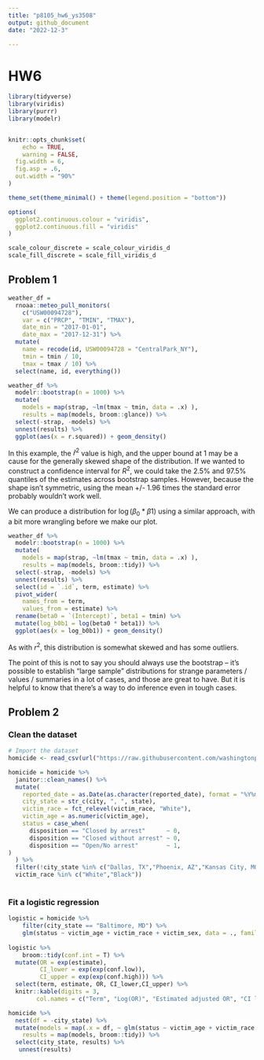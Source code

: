 ```yaml
---
title: "p8105_hw6_ys3508"
output: github_document
date: "2022-12-3"

---
```

# HW6
```r
library(tidyverse)
library(viridis)
library(purrr)
library(modelr)


knitr::opts_chunk$set(
	echo = TRUE,
	warning = FALSE,
  fig.width = 6,
  fig.asp = .6,
  out.width = "90%"
)

theme_set(theme_minimal() + theme(legend.position = "bottom"))

options(
  ggplot2.continuous.colour = "viridis",
  ggplot2.continuous.fill = "viridis"
)

scale_colour_discrete = scale_colour_viridis_d
scale_fill_discrete = scale_fill_viridis_d
```


## Problem 1

```r
weather_df = 
  rnoaa::meteo_pull_monitors(
    c("USW00094728"),
    var = c("PRCP", "TMIN", "TMAX"), 
    date_min = "2017-01-01",
    date_max = "2017-12-31") %>%
  mutate(
    name = recode(id, USW00094728 = "CentralPark_NY"),
    tmin = tmin / 10,
    tmax = tmax / 10) %>%
  select(name, id, everything())
```


```r
weather_df %>% 
  modelr::bootstrap(n = 1000) %>% 
  mutate(
    models = map(strap, ~lm(tmax ~ tmin, data = .x) ),
    results = map(models, broom::glance)) %>% 
  select(-strap, -models) %>% 
  unnest(results) %>% 
  ggplot(aes(x = r.squared)) + geom_density()
```

In this example, the $\hat{r}^2$ value is high, and the upper bound at 1 may be a cause for the generally skewed shape of the distribution. If we wanted to construct a confidence interval for $R^2$, we could take the 2.5% and 97.5% quantiles of the estimates across bootstrap samples. However, because the shape isn't symmetric, using the mean +/- 1.96 times the standard error probably wouldn't work well.

We can produce a distribution for $\log(\beta_0 * \beta1)$ using a similar approach, with a bit more wrangling before we make our plot.

```r
weather_df %>% 
  modelr::bootstrap(n = 1000) %>% 
  mutate(
    models = map(strap, ~lm(tmax ~ tmin, data = .x) ),
    results = map(models, broom::tidy)) %>% 
  select(-strap, -models) %>% 
  unnest(results) %>% 
  select(id = `.id`, term, estimate) %>% 
  pivot_wider(
    names_from = term, 
    values_from = estimate) %>% 
  rename(beta0 = `(Intercept)`, beta1 = tmin) %>% 
  mutate(log_b0b1 = log(beta0 * beta1)) %>% 
  ggplot(aes(x = log_b0b1)) + geom_density()
```

As with $r^2$, this distribution is somewhat skewed and has some outliers. 

The point of this is not to say you should always use the bootstrap -- it's possible to establish "large sample" distributions for strange parameters / values / summaries in a lot of cases, and those are great to have. But it is helpful to know that there's a way to do inference even in tough cases. 

## Problem 2

### Clean the dataset
```r
# Import the dataset
homicide <- read_csv(url("https://raw.githubusercontent.com/washingtonpost/data-homicides/master/homicide-data.csv"), na = c("", "NA", "Unknown"))

homicide = homicide %>%
  janitor::clean_names() %>%
  mutate(
    reported_date = as.Date(as.character(reported_date), format = "%Y%m%d"),
    city_state = str_c(city, ", ", state),
    victim_race = fct_relevel(victim_race, "White"),
    victim_age = as.numeric(victim_age),
    status = case_when(
      disposition == "Closed by arrest"      ~ 0,
      disposition == "Closed without arrest" ~ 0,
      disposition == "Open/No arrest"        ~ 1,
)
  ) %>% 
  filter(!city_state %in% c("Dallas, TX","Phoenix, AZ","Kansas City, MO","Tulsa, AL"),
  victim_race %in% c("White","Black"))
  
```

### Fit a logistic regression
```r
logistic = homicide %>%
    filter(city_state == "Baltimore, MD") %>% 
    glm(status ~ victim_age + victim_race + victim_sex, data = ., family = "binomial") 
    
logistic %>% 
    broom::tidy(conf.int = T) %>% 
  mutate(OR = exp(estimate),
         CI_lower = exp(exp(conf.low)),
         CI_upper = exp(exp(conf.high))) %>% 
  select(term, estimate, OR, CI_lower,CI_upper) %>% 
  knitr::kable(digits = 3, 
        col.names = c("Term", "Log(OR)", "Estimated adjusted OR", "CI lower bound", "CI upper bound"))

```

```r
homicide %>%  
  nest(df = -city_state) %>% 
  mutate(models = map(.x = df, ~ glm(status ~ victim_age + victim_race + victim_sex, data = .x, family = "binomial")),
    results = map(models, broom::tidy)) %>% 
  select(city_state, results) %>% 
   unnest(results)  
 

```

